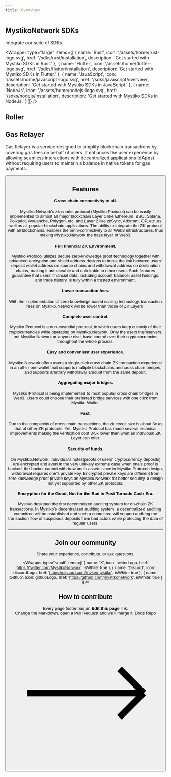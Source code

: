 ```yaml
---
title: Overview
---
```




<div className="home__divider" />

<Banner />

## MystikoNetwork SDKs

Integrate our suite of SDKs.

<Wrapper
  type="large"
  items={[
    {
      name: 'Rust',
      icon: '/assets/home/rust-logo.svg',
      href: '/sdks/rust/installation',
      description: 'Get started with Mystiko SDKs in Rust.'
    },
    {
      name: 'Flutter',
      icon: '/assets/home/flutter-logo.svg',
      href: '/sdks/flutter/installation',
      description: 'Get started with Mystiko SDKs in Flutter.'
    },
    {
      name: 'JavaScript',
      icon: '/assets/home/javascript-logo.svg',
      href: '/sdks/javascript/overview',
      description: 'Get started with Mystiko SDKs in JavaScript.'
    },
    {
      name: 'NodeJs',
      icon: '/assets/home/nodejs-logo.svg',
      href: '/sdks/nodejs/installation',
      description: 'Get started with Mystiko SDKs in NodeJs.'
    }
  ]}
/>

<div className="home__divider" />

## Roller

<div className="home__divider" />

## Gas Relayer

Gas Relayer is a service designed to simplify blockchain transactions by covering gas fees on behalf of users. It enhances the user experience by allowing seamless interactions with decentralized applications (dApps) without requiring users to maintain a balance in native tokens for gas payments.

<Button name="Start a Relayer" url="/relayer/overview" />

<div className="home__divider" />

## Features

#### Cross chain connectivity to all.
Mystiko.Network’s zk-snarks protocol (Mystiko Protocol) can be easily implemented to almost all major blockchain Layer 1 like Ethereum, BSC, Solana, Polkadot, Avalanche, Polygon, etc. and Layer 2 like zkSync, Arbitrum, OP, etc. as well as all popular blockchain applications. The ability to integrate the ZK protocol with all blockchains, enables the omni-connectivity to all Web3 infrastructures, thus making Mystiko.Network the base layer of Web3.

#### Full financial ZK Environment.
Mystiko Protocol utilizes secure zero-knowledge proof technology together with advanced encryption and shield address designs to break the link between users' deposit wallet address on source chains and withdrawal address on destination chains, making it untraceable and unlinkable to other users. Such features guarantee that users’ financial data, including account balance, asset holdings, and trade history, is fully within a trusted environment.

#### Lower transaction fees.
With the implementation of zero-knowledge based scaling technology, transaction fees on Mystiko.Network will be lower than those of ZK Layers.

#### Complete user control.
Mystiko Protocol is a non-custodial protocol, in which users keep custody of their cryptocurrencies while operating on Mystiko.Network. Only the users themselvers, not Mystiko.Network or anyone else, have control over their cryptocurrencies throughout the whole process.

#### Easy and convenient user experience.
Mystiko.Network offers users a single-click cross chain ZK transaction experience in an all-in-one wallet that supports multiple blockchains and cross chain bridges, and supports arbitrary withdrawal amount from the same deposit.

#### Aggregating major bridges.
Mystiko Protocol is being implemented to most popular cross chain bridges in Web3. Users could choose their preferred bridge services with one click from Mystiko Wallet.

#### Fast.
Due to the complexity of cross chain transactions, the zk circuit size is about 3x as that of other ZK protocols. Yet, Mystiko Protocol has made several technical improvements making the verification cost 3-5x lower than what an individual ZK Layer can offer.

#### Security of funds.
On Mystiko.Network, individual's notes(proofs of users’ cryptocurrency deposits) are encrypted and even in the very unlikely extreme case when one’s proof is hacked, the hacker cannot withdraw one’s assets since in Mystiko Protocol design, withdrawal requires one’s private key. Encrypted private keys are different from zero knowledge proof private keys on Mystiko.Network for better security, a design not yet supported by other ZK protocols.

#### Encryption for the Good, Not for the Bad in Post Tornado Cash Era.
Mystiko designed the first decentralized auditing system for on-chain ZK transactions. In Mystiko’s decentralized auditing system, a decentralized auditing committee will be established and such a committee will support auditing the transaction flow of suspicious deposits from bad actors while protecting the data of regular users.

<hr className="home__divider" />

## Join our community

Share your experience, contribute, or ask questions.

<Wrapper
    type="small"
    items={[
        {
            name: 'X',
            icon: twitterLogo,
            href: 'https://twitter.com/MystikoNetwork',
            isWhite: true
        },
        {
            name: 'Discord',
            icon: discordLogo,
            href: 'https://discord.com/invite/mystiko',
            isWhite: true
        },
        {
            name: 'Github',
            icon: githubLogo,
            href: 'https://github.com/mystikonetwork',
            isWhite: true
        }
    ]}
/>

## How to contribute

<div className="cloud__wrapper" style={{ padding: '1.67rem' }}>
    Every page footer has an <strong>Edit this page</strong> link.
    <br /> Change the Markdown, open a Pull Request and we’ll merge it!
    <Link to="https://github.com/mystikonetwork/mystiko-docs/" target="_blank">
        Docs Repo
        <svg
            xmlns="http://www.w3.org/2000/svg"
            fill="none"
            viewBox="0 0 24 24"
            strokeWidth={1.5}
            stroke="currentColor"
            height={20}
            width={20}
        >
            <path
                strokeLinecap="round"
                strokeLinejoin="round"
                d="M17.25 8.25L21 12m0 0l-3.75 3.75M21 12H3"
            />
        </svg>
    </Link>
</div>